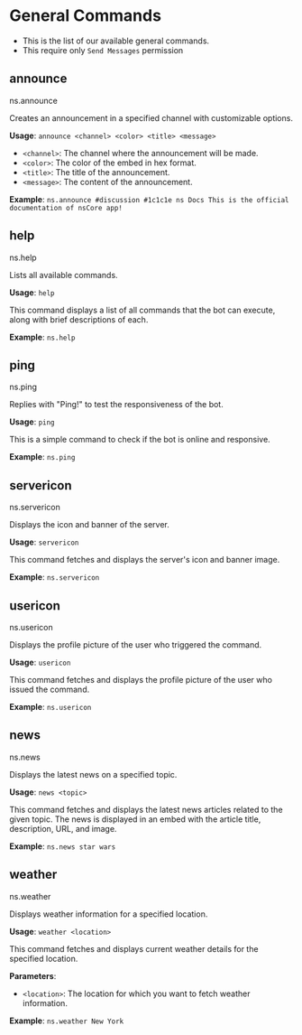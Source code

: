 
# General Commands

- This is the list of our available general commands.
- This require only `Send Messages` permission

## announce

<Callout>ns.announce</Callout>

Creates an announcement in a specified channel with customizable options.

**Usage**: `announce <channel> <color> <title> <message>`

- `<channel>`: The channel where the announcement will be made.
- `<color>`: The color of the embed in hex format.
- `<title>`: The title of the announcement.
- `<message>`: The content of the announcement.

**Example**: `ns.announce #discussion #1c1c1e ns Docs This is the official documentation of nsCore app!`

## help

<Callout>ns.help</Callout>

Lists all available commands.

**Usage**: `help`

This command displays a list of all commands that the bot can execute, along with brief descriptions of each.

**Example**: `ns.help`

## ping

<Callout>ns.ping</Callout>

Replies with "Ping!" to test the responsiveness of the bot.

**Usage**: `ping`

This is a simple command to check if the bot is online and responsive.

**Example**: `ns.ping`

## servericon

<Callout>ns.servericon</Callout>

Displays the icon and banner of the server.

**Usage**: `servericon`

This command fetches and displays the server's icon and banner image.

**Example**: `ns.servericon`

## usericon

<Callout>ns.usericon</Callout>

Displays the profile picture of the user who triggered the command.

**Usage**: `usericon`

This command fetches and displays the profile picture of the user who issued the command.

**Example**: `ns.usericon`

## news

<Callout>ns.news</Callout>

Displays the latest news on a specified topic.

**Usage**: `news <topic>`

This command fetches and displays the latest news articles related to the given topic. The news is displayed in an embed with the article title, description, URL, and image.

**Example**: `ns.news star wars`

## weather

<Callout>ns.weather</Callout>

Displays weather information for a specified location.

**Usage**: `weather <location>`

This command fetches and displays current weather details for the specified location.

**Parameters**:

- `<location>`: The location for which you want to fetch weather information.

**Example**: `ns.weather New York`
